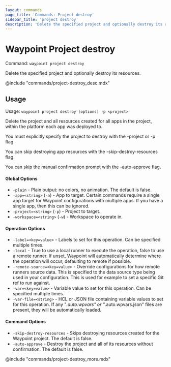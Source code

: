 ```yaml
---
layout: commands
page_title: 'Commands: Project destroy'
sidebar_title: 'project destroy'
description: 'Delete the specified project and optionally destroy its resources.'
---
```


# Waypoint Project destroy

Command: `waypoint project destroy`

Delete the specified project and optionally destroy its resources.

@include "commands/project-destroy_desc.mdx"

## Usage

Usage: `waypoint project destroy [options] -p <project>`

Delete the project and all resources created for all apps in the project, within
the platform each app was deployed to.

You must explicitly specify the project to destroy with the -project or -p flag.

You can skip destroying app resources with the -skip-destroy-resources flag.

You can skip the manual confirmation prompt with the -auto-approve flag.

#### Global Options

- `-plain` - Plain output: no colors, no animation. The default is false.
- `-app=<string>` (`-a`) - App to target. Certain commands require a single app target for Waypoint configurations with multiple apps. If you have a single app, then this can be ignored.
- `-project=<string>` (`-p`) - Project to target.
- `-workspace=<string>` (`-w`) - Workspace to operate in.

#### Operation Options

- `-label=<key=value>` - Labels to set for this operation. Can be specified multiple times.
- `-local` - True to use a local runner to execute the operation, false to use a remote runner.
  If unset, Waypoint will automatically determine where the operation will occur,
  defaulting to remote if possible.
- `-remote-source=<key=value>` - Override configurations for how remote runners source data. This is specified to the data source type being used in your configuration. This is used for example to set a specific Git ref to run against.
- `-var=<key=value>` - Variable value to set for this operation. Can be specified multiple times.
- `-var-file=<string>` - HCL or JSON file containing variable values to set for this operation. If any "_.auto.wpvars" or "_.auto.wpvars.json" files are present, they will be automatically loaded.

#### Command Options

- `-skip-destroy-resources` - Skips destroying resources created for the Waypoint project. The default is false.
- `-auto-approve` - Destroy the project and all of its resources without confirmation. The default is false.

@include "commands/project-destroy_more.mdx"
